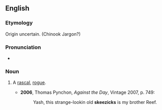 ==English==

===Etymology===
Origin uncertain. (Chinook Jargon?)

===Pronunciation===
* {{IPA|/ˈskiːzɪks/}}

===Noun===
{{en-noun|skeezicks}}

# {{context|US|slang}} A [[rascal]], [[rogue]].
#* '''2006''', Thomas Pynchon, ''Against the Day'', Vintage 2007, p. 749:
#*: Yash, this strange-lookin old '''skeezicks''' is my brother Reef.